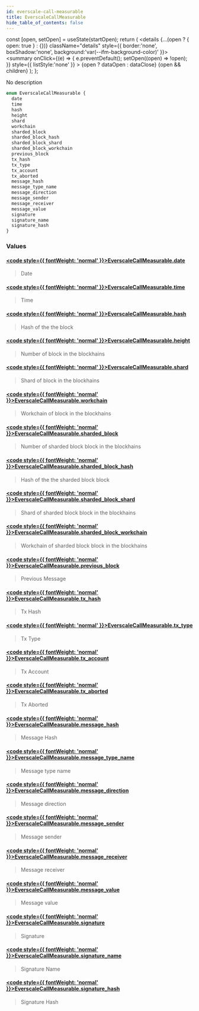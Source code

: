 ```yaml
---
id: everscale-call-measurable
title: EverscaleCallMeasurable
hide_table_of_contents: false
---
```







  const [open, setOpen] = useState(startOpen);
  return (
    <details {...(open ? { open: true } : {})} className="details" style={{ border:'none', boxShadow:'none', background:'var(--ifm-background-color)' }}>
      <summary
        onClick={(e) => {
          e.preventDefault();
          setOpen((open) => !open);
        }}
        style={{ listStyle:'none' }}
      >
      {open ? dataOpen : dataClose}
      </summary>
      {open && children}
    </details>
  );
};








No description


```graphql
enum EverscaleCallMeasurable {
  date
  time
  hash
  height
  shard
  workchain
  sharded_block
  sharded_block_hash
  sharded_block_shard
  sharded_block_workchain
  previous_block
  tx_hash
  tx_type
  tx_account
  tx_aborted
  message_hash
  message_type_name
  message_direction
  message_sender
  message_receiver
  message_value
  signature
  signature_name
  signature_hash
}
```




### Values

#### [<code style={{ fontWeight: 'normal' }}>EverscaleCallMeasurable.<b>date</b></code>](#)  
> 
> 
> Date
> 

#### [<code style={{ fontWeight: 'normal' }}>EverscaleCallMeasurable.<b>time</b></code>](#)  
> 
> 
> Time
> 

#### [<code style={{ fontWeight: 'normal' }}>EverscaleCallMeasurable.<b>hash</b></code>](#)  
> 
> 
> Hash of the the block
> 

#### [<code style={{ fontWeight: 'normal' }}>EverscaleCallMeasurable.<b>height</b></code>](#)  
> 
> 
> Number of block in the blockhains
> 

#### [<code style={{ fontWeight: 'normal' }}>EverscaleCallMeasurable.<b>shard</b></code>](#)  
> 
> 
> Shard of block in the blockhains
> 

#### [<code style={{ fontWeight: 'normal' }}>EverscaleCallMeasurable.<b>workchain</b></code>](#)  
> 
> 
> Workchain of block in the blockhains
> 

#### [<code style={{ fontWeight: 'normal' }}>EverscaleCallMeasurable.<b>sharded_block</b></code>](#)  
> 
> 
> Number of sharded block block in the blockhains
> 

#### [<code style={{ fontWeight: 'normal' }}>EverscaleCallMeasurable.<b>sharded_block_hash</b></code>](#)  
> 
> 
> Hash of the the sharded block block
> 

#### [<code style={{ fontWeight: 'normal' }}>EverscaleCallMeasurable.<b>sharded_block_shard</b></code>](#)  
> 
> 
> Shard of sharded block block in the blockhains
> 

#### [<code style={{ fontWeight: 'normal' }}>EverscaleCallMeasurable.<b>sharded_block_workchain</b></code>](#)  
> 
> 
> Workchain of sharded block block in the blockhains
> 

#### [<code style={{ fontWeight: 'normal' }}>EverscaleCallMeasurable.<b>previous_block</b></code>](#)  
> 
> 
> Previous Message
> 

#### [<code style={{ fontWeight: 'normal' }}>EverscaleCallMeasurable.<b>tx_hash</b></code>](#)  
> 
> 
> Tx Hash
> 

#### [<code style={{ fontWeight: 'normal' }}>EverscaleCallMeasurable.<b>tx_type</b></code>](#)  
> 
> 
> Tx Type
> 

#### [<code style={{ fontWeight: 'normal' }}>EverscaleCallMeasurable.<b>tx_account</b></code>](#)  
> 
> 
> Tx Account
> 

#### [<code style={{ fontWeight: 'normal' }}>EverscaleCallMeasurable.<b>tx_aborted</b></code>](#)  
> 
> 
> Tx Aborted
> 

#### [<code style={{ fontWeight: 'normal' }}>EverscaleCallMeasurable.<b>message_hash</b></code>](#)  
> 
> 
> Message Hash
> 

#### [<code style={{ fontWeight: 'normal' }}>EverscaleCallMeasurable.<b>message_type_name</b></code>](#)  
> 
> 
> Message type name
> 

#### [<code style={{ fontWeight: 'normal' }}>EverscaleCallMeasurable.<b>message_direction</b></code>](#)  
> 
> 
> Message direction
> 

#### [<code style={{ fontWeight: 'normal' }}>EverscaleCallMeasurable.<b>message_sender</b></code>](#)  
> 
> 
> Message sender
> 

#### [<code style={{ fontWeight: 'normal' }}>EverscaleCallMeasurable.<b>message_receiver</b></code>](#)  
> 
> 
> Message receiver
> 

#### [<code style={{ fontWeight: 'normal' }}>EverscaleCallMeasurable.<b>message_value</b></code>](#)  
> 
> 
> Message value
> 

#### [<code style={{ fontWeight: 'normal' }}>EverscaleCallMeasurable.<b>signature</b></code>](#)  
> 
> 
> Signature
> 

#### [<code style={{ fontWeight: 'normal' }}>EverscaleCallMeasurable.<b>signature_name</b></code>](#)  
> 
> 
> Signature Name
> 

#### [<code style={{ fontWeight: 'normal' }}>EverscaleCallMeasurable.<b>signature_hash</b></code>](#)  
> 
> 
> Signature Hash
> 



